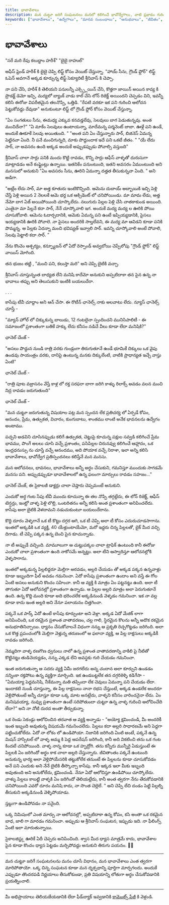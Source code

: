 ```yaml
---
title: భావావేశాలు
description: మన చుట్టూ జరిగే సంఘటనలు మనలో కలిగించే భావోద్వేగాలు, వాటి ప్రభావం గురించిన కథ.
keywords: ["భావావేశాలు", "ఉద్వేగాలు", "మానవ సంబంధాలు", "అనుభవాలు", "జీవితం", "కథలు", "సామాజిక దృక్పథం", "మానసిక స్థితి"]
---
```



# భావావేశాలు

"సరే మరి రేపు కలుద్దాం హరీశ్"
"బైబై రాహుల్"

ఆఫీస్ ఫ్రెండ్ హరీశ్ కి బైబై చెప్పి లిఫ్ట్ కోసం వెయిట్ చేస్తున్నా.
"హాయ్ సీను, గ్రౌండ్ ఫ్లోర్" లిఫ్ట్ ఓపెన్ అవగానే అక్కడ కూర్చున్న లిఫ్ట్ సెక్యూరిటీ శ్రీనివాస్ కి చెప్పా.

నా పని చేసి, హరీశ్ కి తెలియని పనులన్నీ ఎక్స్ప్లెయిన్ చేసి, కొత్తగా జాయిన్ అయిన కావ్య కి ప్రొడక్ట్ డెమో ఇచ్చి, మద్యలో బ్యాంక్ వాడు కాల్ చేసి లోన్ రిజెక్ట్ అయిందని చెప్పడం విని, ఇవన్నీ కలిసి ఈరోజు విపరీతమైన తలనొప్పి, ఒత్తిడి.
"రేపటి వరకూ ఇక పని గురించి ఆలోచన పెట్టుకోవద్దు దేవుడా" అనుకుంటూ లిఫ్ట్ లో గ్రౌండ్ ఫ్లోర్ కోసం వెయిట్ చేస్తున్నా.

"ఏం సంగతులు సీను, ఈమధ్య ఎక్కువ కనవడ్తలేవు, సెలవులు బాగ పెడుతున్నవు. అంత మంచిదేనా?"
"ఏ మాకేం సెలవులు ఉంటాయన్నా, మాదేమన్న పర్మనెంట్ జాబా. ఊళ్లే పని ఉండే, అందుకే ఊకూకే సెలవు అయితుంది. "
"అంత పని ఏం చేస్తున్నారు సార్, బిజినెస్ ఏమన్న పెట్టినవా ఏంది. నీ పనే మంచిగున్నది, మాకు పొద్దుందాక ఇదే పని ఒకటే జీతం. "
"యే లేదు సార్, నా అవసరం ఉంది అక్కడ అందుకే అప్పుడప్పుడు పోవాల్సి వస్తుంది"

శ్రీనివాస్ చాలా సార్లు పనికి మందు కొట్టి రావడం, కొన్ని సార్లు ఆఫీస్ వాళ్ళతో దురుసుగా మాట్లాడడం అనే కంప్లైంట్లు ఉన్నాయి. ఇతనికేం పనుంటుంది, ఇతని అవసరం ఏముంటుంది అని మనసులో అనుకుని "ఏం అవసరం సీను, ఊరిని ఏమన్నా దత్తత తీసుకున్నవా ఏంది. " అని అడిగా.

"అట్లేం లేదు సార్, మా అత్త కూతురు ఇంటికొచ్చింది. ఆమెను దుబాయ్ అబ్బాయికి ఇచ్చి పెళ్లి చేస్తే పెళ్లి అయిన 2 నెలలకే ఆమె భర్త ఒక ఆక్సిడెంట్ లో చనిపోయిండు. మా మామ లేడు, అత్త నేమో బాగ ఏజ్ అయిపోయింది చూస్కొలేదు. నలుగురు పిల్లల పెళ్లి చేసి చాతకాకుండ అయింది.
ఎంతైనా మా పిల్లనే కదా సార్, నేనే చూస్కోవాలి ఇగ.
అందుకే మద్య మద్య ల ఊరికి పోయి చూసుకోవాలి. ఆమెను ఓదార్చదానికి, ఆమెకు ఏమన్న పని ఉంటే ఇప్పియ్యడానికి, పైసలు ఇయ్యడానికి ఊరికి పోవాలె. నా పైసలు అందరికి సాల్తలేవని, ఈ మద్య మా ఆవిడని కూడా పనికి పొమ్మన్న. ఆ పిల్లకు ఏదన్నా మంచి భవిష్యత్ ఇవ్వాలి సార్. ఇవన్ని చూస్కోవాలి అంటే పోవాలి, సెలవు పెట్టాలి కదా సార్. "

నేను కొంచెం ఆశ్చర్యం, కన్ఫ్యూజన్ లో ఏదో రెస్పాండ్ అవ్వబోయి చెప్పేలోపు "గ్రౌండ్ ఫ్లోర్" లిఫ్ట్ వాయిస్ మోగింది.

తన భుజం తట్టి , "మంచి పని, కలుస్తా మరి" అని చెప్పి బైటికి వచ్చా.

శ్రీనివాస్ చూస్తున్నంత బాధ్యత లేని మనిషి కాదేమో అనుకుని అప్పటిదాకా తన పైన ఉన్న నా భావాలు తప్పు అని తెలుసుకుని ఇంటికి బయలుదేరా.

. . .

కాసేపు టీవీ చూద్దాం అని ఆన్ చేసా. ఈ రొటీన్ ఛానెల్స్ నాకు అలవాటు లేదు. న్యూస్ ఛానెల్స్ చూస్తే -

"మ్యాన్ హోల్ లో చిక్కుకున్న బాలుడు, 12 గంటలైనా స్పందించని మునిసిపాలిటీ - ఈ సమాజంలో ప్రశాంతంగా బతికే హక్కు లేదు కనీసం నడిచే వీలు కూడా లేదా మనిషికి?"

ఛానెల్ చేంజ్ -

"అసలు పొద్దున నుండి రాత్రి వరకు గుండ్రంగా తిరుగుతూనే ఉండే భూమికే దిక్కులు ఒక వైపు ఉండవు సాయంత్రం వరకు, దానిపై ఉంటున్న మనకు దిక్కులేంటి, వాటికి ప్రాధాన్యత ఇచ్చే వాస్తు ఏంటి"

ఛానెల్ చేంజ్ -

"రాత్రి పూట వజ్రాసనం వేస్తే కాళ్ల లో రక్త సరఫరా బాగా జరిగి కాళ్ళు రిలాక్స్ అవడం వలన మంచి నిద్ర రావడం జరుగుతుంది"

ఛానెల్ చేంజ్ -

"మన చుట్టూ జరుగుతున్న విషయాల పట్ల మన స్పందన లేక ప్రతిచర్య లో ఏర్పడే కోపం, ఆనందం, ప్రేమ, ఉత్సుకత, విచారం, కుంగుబాటు, శాంతము లాంటి అనేక భావనలను ఉద్వేగం అంటాము.

పచ్చని అడవిని చూసినప్పుడు కలిగే ఉత్సుకత,
చెట్టుపై కూచున్న పక్షుల సవ్వడి కలిగించే ప్రేమ భావము,
పొంగే అలలు చూసి వచ్చే ప్రశాంతం,
పసిపిల్లల చిరునవ్వు కలిగించే ఆహ్లాదం,
ఒక ఇంద్రధనుస్సు ను చూస్తే వచ్చే ఆనందము, అది పోయాక వచ్చే నిరాశా,
ఇలా అన్ని కలిసి భావావేశాలు, భావోద్వేగ ప్రతిస్పందనలు కలిస్తేనే మన మనసు.

మన ఆలోచనలు, భావనలు, భావావేశాలు అన్నీ అర్థం చేసుకుని, గమనిస్తూ ముందుకు సాగడమే మనసు పని. అప్పుడప్పుడూ భావావేశాలలో ఉన్న ఫలంగా మార్పులు రావడం సహజం..."

ఛానెల్ చేంజ్,
ఈ సైకాలజీ డాక్టర్లు చాలా చెప్తారు చెప్పమంటే అనుకుని.

ఎందుకో అర్ధ గంట సేపు టీవీ ముందు కూచున్నా ఈ తల నొప్పి తగ్గట్లేదు, ఈ లోన్ రిజెక్ట్, ఆఫీస్ టెన్షన్లు, ఇంట్లో వాళ్ళ పెళ్లి లొల్లి, ఒంటరితనం అన్నీ కలిసి అంత ప్రశాంతంగా అనిపించలేదు. కాసేపు అలా బైటికి వెళదామని నడుచుకుంటూ బయలుదేరాను.

కొద్ది దూరం వెళ్ళగానే ఒక టీ కొట్టు దగ్గర ఆగి, ఒక టీ చెప్పి అలా టీ కోసం ఎదురుచూడసాగాను. ఇంతలో అక్కడికి ఒక వ్యక్తి, 40 యేళ్లుంటాయేమో, మరో ఇద్దరు చిన్న పిల్లలతో, బైక్ మీద వచ్చి దిగాడు. టీ చెప్పి పక్కన ఉన్న బెంచి పైన కూచున్నాడు.

నా టీ అప్పుడే వచ్చింది. మామూలుగా ఆ చుట్టుపక్కల చాలా ట్రాఫిక్ ఉంటుంది కానీ ఈరోజు ఎందుకో చాలా ప్రశాంతంగా ఉంది నాకోసమే అన్నట్టు. అలా టీని ఆస్వాదిస్తూ ఆలోచనల్లోకి వెళ్ళసాగాను.

ఇంతలో అక్కడున్న పిల్లలిద్దరూ మెల్లిగా అరవడం, అల్లరి చేయడం తో అక్కడ పక్కన ఉన్నవాళ్లు కూడా ఇబ్బందిగా ఫీల్ అవడం గమనించా. ఏదో కాసేపు ప్రశాంతంగా ఉందాం అని వస్తే ఈ గోల ఏంటి అసలు అనుకుని కొంచం సహించా. కానీ ఆ వ్యక్తి కి మాత్రం ఏం పట్టనట్టు ఉంది. అలా టీ తాగుతూ ఏదో ఆలోచనల్లో ప్రశాంతంగా ఉన్నాడు. ఆ పిల్లల అల్లరి మాత్రం అలా పెరుగుతూనే ఉంది. ఉన్న కొద్ది మంది కూడా అది భరించలేక అక్కడినుండి వెళ్ళడం గమనించా. ఇక నా వల్ల కూడా కాదు ఇంత అల్లరి అని నేనూ పలాయనం చిత్తగించా.

పక్కనే ఒక పార్క్ ఏదో ఉంటే కాసేపు కూర్చుంటా అని వెళ్లా. అక్కడ ఏదో మేజిక్ లాగా అనిపించింది, ఒక రకమైన ప్రశాంత వాతావరణం, చల్ల గాలి, స్థిరమైన కొలను అన్నీ అదొక రకమైన అనుభూతినిచ్చాయి.
ధ్యానం చేసుకోవాలనే విధంగా నన్ను ఆ ప్రకృతి రెచ్చగొట్టడం జరిగింది. అలా ఒక కొత్త ప్రపంచంలోకి మెల్లిగా వెళ్తున్న తరుణంలో ఆ ఫలానా వ్యక్తి, ఆ పిల్ల రాక్షసులు అక్కడికీ రావడం జరిగింది.

నెమ్మదిగా వాళ్ళ రణగొణ ధ్వనులు నాలో ఉన్న ప్రశాంత వాతావరణాన్ని వాకిలి పై నీటితో కొట్టినట్టు తుడిచెయ్యడం, నన్ను ఎక్కడ లేని అవస్థకు గురి చేయడం గమనించా.

ఇంత జరుగుతున్నా ఆ సదరు వ్యక్తి ఏమీ జరగలేదు అన్న చందాన అలా కూర్చుని ఉండడం నన్నింకా రక్తపోటు ఉన్న వ్యక్తిగా మార్చింది. ఇక ఉండబట్టలేక తన దగ్గరికెళ్ళి కడిగేసా - "ఏమయ్యా పెద్దమనిషి, నీకేమన్నా మతి తప్పిందా లేక చెవులు ఏమన్నా పని చేయడం లేదా. ఇందాకటి నుండి చూస్తున్నా, ఈ పిల్ల రాక్షసులు నానా రభస చేస్తుంటే, అక్కడ ఉండలేక అందరూ వెళ్లిపోతుంటే అన్నీ చూస్తూ కూడా ఒక్క మాట అనట్లేదు, వాళ్ళని కనీసం వారించనైనా లేదు. ఏం మనిషవయ్యా, నువ్వు ప్రశాంతంగా ఉంటే సరిపోతుందా చుట్టూ ఉన్న వాళ్ళ గురించి ఆలోచించేది లేదా?"
అని నా నోటి దురద అంతా తీర్చుకున్నా.

ఒక రెండు సెకండ్లు ఆలోచించిన తరవాత ఆ వ్యక్తి అన్నాడు - "అయ్యో క్షమించండి, మీ అందరికీ ఇంత ఇబ్బంది అవుతున్న విషయమే గమనించలేదు. పిల్లలు కదా అల్లరి సాధారణమే అని పెద్దగా పట్టించుకోలేదు. ఏదో నా లోకం లో ఉండిపోయా. నిజానికి జరిగింది ఏంటి అంటే, పక్కనే ఉన్న మిషన్ హాస్పిటల్ లో వాళ్ళ అమ్మ కి పెద్ద ఆపరేషన్ జరిగింది, కానీ అది వికటించి తను ఒక గంట కిందటే చనిపోయింది. వాళ్ళ నాన్న కూడా ఒక హృద్రోగి. తను కన్నీరు మున్నీరై ఏడుస్తుంటే ఈ పిల్లలకి ఏం జరిగిందో అర్థం కాక చాలా అల్లరి చేస్తున్నారు. జీవితాంతం పక్కనే ఉంటుంది అనుకున్న భార్య అలా వెళ్లిపోయేసరికి తట్టుకోలేక తనుంటే ఈ పిల్లలను కూడా చూసుకోవడం అనే పని ఎందుకు అని నేనే బైటికి తీస్కొచ్చా కాసేపు. కానీ ఇక్కడ ఇలా మీకు ఇబ్బంది అవుతుంది అని అనుకోలేదు, క్షమించండి. నేనూ ఏదో ఆలోచిస్తూ ఉండిపోయి చూస్కోలేదు. వాళ్ళు పిల్లలు కాబట్టి వాళ్ళకి ఏం జరిగిందో తెలియట్లేదు, కానీ అంత త్వరగా నేను తేరుకోవడానికి చనిపోయింది ఎవరో దూరం మనిషి కాదు, నా సొంత చెల్లెలే. "
అని చెప్పి లేచి దండం పెట్టి పిల్లల్ని తీసుకుని అక్కడినుండి వెళ్ళిపోయాడు.

స్తబ్దుగా ఉండిపోవడం నా పనైంది.

ఒక్క నిమిషంలో ఎంత మార్పు నా ఆలోచనల్లో, అప్పటిదాకా ఉన్న కోపం, కసి అంతా ఒక రకమైన బాధ, జాలి గా మారడం గమనించా. అప్పుడు ఆ శ్రీనివాస్ సంఘటన, ఇప్పుడు ఇది. నా ఫీలింగ్స్ ఏంటి ఇలా మారుతున్నాయి.

సైకాలజిస్ట్లు ఊరికే ఏదీ చెప్పరు అనిపించింది. శ్వాస మీద ధ్యాస మాత్రమే కాదు,
భావావేశాల పైన కూడా కొంచం ధ్యాస పెట్టడం మర్చిపోవద్దు అనుకుని తిరుగు పయనం. 🙏🙏

---

మన చుట్టూ జరిగే సంఘటనలను మనం చూసే విధానం, మన భావావేశాలు ఎంత త్వరగా మారిపోతాయో. ఒక్క చిన్న సంఘటన కూడా మన దృక్పథాన్ని పూర్తిగా మార్చగలదు. అందుకే ఎప్పుడూ తొందరపడి నిర్ణయాలు తీసుకోకుండా, ప్రతి విషయాన్ని లోతుగా అర్థం చేసుకోవడానికి ప్రయత్నించాలి.

---

మీ అభిప్రాయాలు తెలియజేయడానికి లేదా ఫీడ్‌బ్యాక్ ఇవ్వడానికి [కామెంట్స్ పేజీ](../comments) కి వెళ్లండి.
